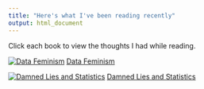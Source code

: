 ```yaml
---
title: "Here's what I've been reading recently"
output: html_document
---
```

Click each book to view the thoughts I had while reading.

[![Data Feminism](images/df.png)](df/df_home.html)
[Data Feminism](df/df_home.html)

[![Damned Lies and Statistics](images/damned_lies.png)](damned_lies.html)
[Damned Lies and Statistics](damned_lies.html)








